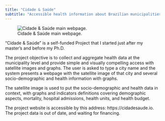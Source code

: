 ```yaml
---
title: "Cidade & Saúde"
subtitle: "Accessible health information about Brazilian municipalities."
---
```


![Cidade & Saúde main webpage.](images/cidadesaude-1400.webp){fig-align="center"}

"Cidade & Saúde" is a self-funded Project that I started just after my master's and before my Ph.D.

The project objective is to collect and aggregate health data at the municipality level and provide simple and visually compelling access with satellite images and graphs. The user is asked to type a city name and the system presents a webpage with the satellite image of that city and several socio-demographic and health information with graphs.

The satellite image is used to put the socio-demographic and health data in context, with graphs and indicators definitions covering demographic aspects, mortality, hospital admissions, health units, and health budget.

The project website is accessible by this address: https://cidadesaude.io. The project data is out of date, and waiting for financing.


